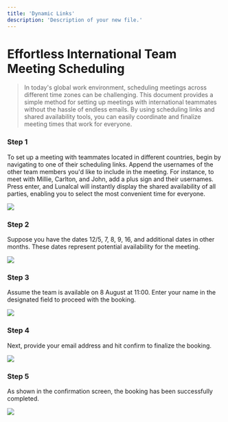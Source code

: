 ```yaml
---
title: 'Dynamic Links'
description: 'Description of your new file.'
---
```

# Effortless International Team Meeting Scheduling

> In today's global work environment, scheduling meetings across different time zones can be challenging. This document provides a simple method for setting up meetings with international teammates without the hassle of endless emails. By using scheduling links and shared availability tools, you can easily coordinate and finalize meeting times that work for everyone.

### Step 1

To set up a meeting with teammates located in different countries, begin by navigating to one of their scheduling links. Append the usernames of the other team members you'd like to include in the meeting. For instance, to meet with Millie, Carlton, and John, add a plus sign and their usernames. Press enter, and Lunalcal will instantly display the shared availability of all parties, enabling you to select the most convenient time for everyone.

<Frame><img src="/images/dynamicLinks/image1.jpg" /></Frame>

### Step 2

Suppose you have the dates 12/5, 7, 8, 9, 16, and additional dates in other months. These dates represent potential availability for the meeting.

<Frame><img src="/images/dynamicLinks/image2.jpg" /></Frame>

### Step 3

Assume the team is available on 8 August at 11:00. Enter your name in the designated field to proceed with the booking.

<Frame><img src="/images/dynamicLinks/image3.jpg" /></Frame>

### Step 4

Next, provide your email address and hit confirm to finalize the booking.

<Frame><img src="/images/dynamicLinks/image4.jpg" /></Frame>

### Step 5

As shown in the confirmation screen, the booking has been successfully completed.

<Frame><img src="/images/dynamicLinks/image5.jpg" /></Frame>

